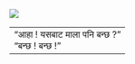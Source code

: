 ![](images/p-5.jpg){fig-alt="\"आहा ! यसबाट माला पनि बन्छ ?\"\"बन्छ ! बन्छ !\"" fig-align="center"}

+-----------------------------------------------------------------------+
| "आहा ! यसबाट माला पनि बन्छ ?"\                                         |
| "बन्छ ! बन्छ !"                                                         |
+-----------------------------------------------------------------------+
